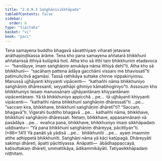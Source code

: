 ```yaml
---
title: "2.4.9.3 Saṅghāṇisikkhāpada"
tableOfContents: false
sidebar:
  order: 6
type: "tipitaka"
basket: "vi"
book: "paci"
---
```



<DynamicBreadcrumb />

<Division number="1190" book="paci">

<Paragraph number="3454" book="paci">
Tena samayena buddho bhagavā sāvatthiyaṃ viharati jetavane anāthapiṇḍikassa ārāme. Tena kho pana samayena aññatarā bhikkhunī aññatarissā itthiyā kulūpikā hoti. Atha kho sā itthī taṃ bhikkhuniṃ etadavoca—  “handāyye, imaṃ saṅghāṇiṃ amukāya nāma itthiyā dehī”ti. Atha kho sā bhikkhunī—  “sacāhaṃ pattena ādāya gacchāmi vissaro me bhavissatī”ti paṭimuñcitvā agamāsi. Tassā rathikāya suttake chinne vippakiriyiṃsu. Manussā ujjhāyanti khiyyanti vipācenti—  “kathañhi nāma bhikkhuniyo saṅghāṇiṃ dhāressanti, seyyathāpi gihiniyo kāmabhoginiyo”ti.
</Paragraph>

<Paragraph number="3455" book="paci">
Assosuṃ kho bhikkhuniyo tesaṃ manussānaṃ ujjhāyantānaṃ khiyyantānaṃ vipācentānaṃ. Yā tā bhikkhuniyo appicchā …pe…  tā ujjhāyanti khiyyanti vipācenti—  “kathañhi nāma bhikkhunī saṅghāṇiṃ dhāressatī”ti …pe…  “saccaṃ kira, bhikkhave, bhikkhunī saṅghāṇiṃ dhāretī”ti? “Saccaṃ, bhagavā”ti. Vigarahi buddho bhagavā …pe…  kathañhi nāma, bhikkhave, bhikkhunī saṅghāṇiṃ dhāressati. Netaṃ, bhikkhave, appasannānaṃ vā pasādāya …pe…  evañca pana, bhikkhave, bhikkhuniyo imaṃ sikkhāpadaṃ uddisantu—
</Paragraph>

</Division>
<Division number="1191" book="paci">

<Paragraph number="3456" book="paci">
<Emphasis>“Yā pana bhikkhunī saṅghāṇiṃ dhāreyya, pācittiyan”</Emphasis>ti. (*86*:<Emphasis>141</Emphasis>)
</Paragraph>

</Division>
<Division number="1192" book="paci">

<Paragraph number="3457" book="paci">
<Emphasis>Yā panā</Emphasis>ti yā yādisā …pe…  <Emphasis>bhikkhunī</Emphasis>ti …pe…  ayaṃ imasmiṃ atthe adhippetā bhikkhunīti.
</Paragraph>

<Paragraph number="3458" book="paci">
<Emphasis>Saṅghāṇi</Emphasis> nāma yā kāci kaṭūpagā.
</Paragraph>

<Paragraph number="3459" book="paci">
<Emphasis>Dhāreyyā</Emphasis>ti sakimpi dhāreti, āpatti pācittiyassa.
</Paragraph>

</Division>
<Division number="1193" book="paci">

<Paragraph number="3460" book="paci">
Anāpatti—  ābādhappaccayā, kaṭisuttakaṃ dhāreti, ummattikāya, ādikammikāyāti.

</Paragraph>
</Division>

<Paragraph number="3461" type="center" book="paci">
Tatiyasikkhāpadaṃ niṭṭhitaṃ.
</Paragraph>